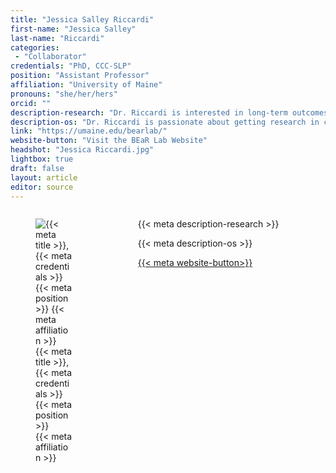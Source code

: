 ```yaml
---
title: "Jessica Salley Riccardi"
first-name: "Jessica Salley"
last-name: "Riccardi"
categories:
 - "Collaborator"
credentials: "PhD, CCC-SLP"
position: "Assistant Professor"
affiliation: "University of Maine"
pronouns: "she/her/hers"
orcid: ""
description-research: "Dr. Riccardi is interested in long-term outcomes after childhood brain injury, particularly in the area of cognitive-communication and in high-risk groups."
description-os: "Dr. Riccardi is passionate about getting research in clinicians' hands to change practice and improve outcomes for our clients."
link: "https://umaine.edu/bearlab/"
website-button: "Visit the BEaR Lab Website"
headshot: "Jessica Riccardi.jpg"
lightbox: true
draft: false
layout: article
editor: source
---
```


:::::: columns
::: {.column width="30%"}
![{{< meta title >}}, {{< meta credentials >}}<br>{{< meta position >}}<br>{{< meta affiliation >}}]({{< meta headshot >}})
:::

::: {.column width="5%"}
:::

::: {.column width="65%"}
{{< meta description-research >}}

{{< meta description-os >}}

[{{< meta website-button>}}]({{< meta link >}}){.btn .btn-outline-primary .btn role="button" data-toggle="button" title="Visit the Lab Website"}\
\
:::
::::::
